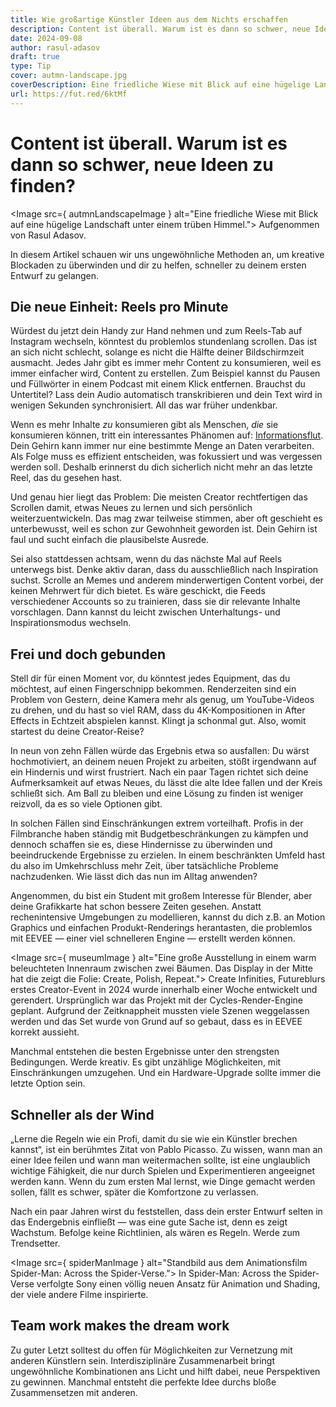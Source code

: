```yaml
---
title: Wie großartige Künstler Ideen aus dem Nichts erschaffen
description: Content ist überall. Warum ist es dann so schwer, neue Ideen zu finden?
date: 2024-09-08
author: rasul-adasov
draft: true
type: Tip
cover: autmn-landscape.jpg
coverDescription: Eine friedliche Wiese mit Blick auf eine hügelige Landschaft unter einem trüben Himmel.
url: https://fut.red/6ktMf
---
```




# Content ist überall. Warum ist es dann so schwer, neue Ideen zu finden?

<Image src={ autmnLandscapeImage } alt="Eine friedliche Wiese mit Blick auf eine hügelige Landschaft unter einem trüben Himmel.">
	Aufgenommen von Rasul Adasov.
</Image>

In diesem Artikel schauen wir uns ungewöhnliche Methoden an, um kreative Blockaden zu überwinden und dir zu helfen, schneller zu deinem ersten Entwurf zu gelangen.

## Die neue Einheit: Reels pro Minute

Würdest du jetzt dein Handy zur Hand nehmen und zum Reels-Tab auf Instagram wechseln, könntest du problemlos stundenlang scrollen. Das ist an sich nicht schlecht, solange es nicht die Hälfte deiner Bildschirmzeit ausmacht. Jedes Jahr gibt es immer mehr Content zu konsumieren, weil es immer einfacher wird, Content zu erstellen. Zum Beispiel kannst du Pausen und Füllwörter in einem Podcast mit einem Klick entfernen. Brauchst du Untertitel? Lass dein Audio automatisch transkribieren und dein Text wird in wenigen Sekunden synchronisiert. All das war früher undenkbar.

Wenn es mehr Inhalte *zu* konsumieren gibt als Menschen, *die* sie konsumieren können, tritt ein interessantes Phänomen auf: [Informationsflut](https://de.wikipedia.org/wiki/Informations%C3%BCberflutung). Dein Gehirn kann immer nur eine bestimmte Menge an Daten verarbeiten. Als Folge muss es effizient entscheiden, was fokussiert und was vergessen werden soll. Deshalb erinnerst du dich sicherlich nicht mehr an das letzte Reel, das du gesehen hast.

Und genau hier liegt das Problem: Die meisten Creator rechtfertigen das Scrollen damit, etwas Neues zu lernen und sich persönlich weiterzuentwickeln. Das mag zwar teilweise stimmen, aber oft geschieht es unterbewusst, weil es schon zur Gewohnheit geworden ist. Dein Gehirn ist faul und sucht einfach die plausibelste Ausrede.

Sei also stattdessen achtsam, wenn du das nächste Mal auf Reels unterwegs bist. Denke aktiv daran, dass du ausschließlich nach Inspiration suchst. Scrolle an Memes und anderem minderwertigen Content vorbei, der keinen Mehrwert für dich bietet. Es wäre geschickt, die Feeds verschiedener Accounts so zu trainieren, dass sie dir relevante Inhalte vorschlagen. Dann kannst du leicht zwischen Unterhaltungs- und Inspirationsmodus wechseln.

## Frei und doch gebunden

Stell dir für einen Moment vor, du könntest jedes Equipment, das du möchtest, auf einen Fingerschnipp bekommen. Renderzeiten sind ein Problem von Gestern, deine Kamera mehr als genug, um YouTube-Videos zu drehen, und du hast so viel RAM, dass du 4K-Kompositionen in After Effects in Echtzeit abspielen kannst. Klingt ja schonmal gut. Also, womit startest du deine Creator-Reise?

In neun von zehn Fällen würde das Ergebnis etwa so ausfallen: Du wärst hochmotiviert, an deinem neuen Projekt zu arbeiten, stößt irgendwann auf ein Hindernis und wirst frustriert. Nach ein paar Tagen richtet sich deine Aufmerksamkeit auf etwas Neues, du lässt die alte Idee fallen und der Kreis schließt sich. Am Ball zu bleiben und eine Lösung zu finden ist weniger reizvoll, da es so viele Optionen gibt.

In solchen Fällen sind Einschränkungen extrem vorteilhaft. Profis in der Filmbranche haben ständig mit Budgetbeschränkungen zu kämpfen und dennoch schaffen sie es, diese Hindernisse zu überwinden und beeindruckende Ergebnisse zu erzielen. In einem beschränkten Umfeld hast du also im Umkehrschluss mehr Zeit, über tatsächliche Probleme nachzudenken. Wie lässt dich das nun im Alltag anwenden?

Angenommen, du bist ein Student mit großem Interesse für Blender, aber deine Grafikkarte hat schon bessere Zeiten gesehen. Anstatt rechenintensive Umgebungen zu modellieren, kannst du dich z.B. an Motion Graphics und einfachen Produkt-Renderings herantasten, die problemlos mit EEVEE — einer viel schnelleren Engine — erstellt werden können.

<Image src={ museumImage } alt="Eine große Ausstellung in einem warm beleuchteten Innenraum zwischen zwei Bäumen. Das Display in der Mitte hat die zeigt die Folie: Create, Polish, Repeat.">
Create Infinities, Futureblurs erstes Creator-Event in 2024 wurde innerhalb einer Woche entwickelt und gerendert. Ursprünglich war das Projekt mit der Cycles-Render-Engine geplant. Aufgrund der Zeitknappheit mussten viele Szenen weggelassen werden und das Set wurde von Grund auf so gebaut, dass es in EEVEE korrekt aussieht.
</Image>

Manchmal entstehen die besten Ergebnisse unter den strengsten Bedingungen. Werde kreativ. Es gibt unzählige Möglichkeiten, mit Einschränkungen umzugehen. Und ein Hardware-Upgrade sollte immer die letzte Option sein.

## Schneller als der Wind

„Lerne die Regeln wie ein Profi, damit du sie wie ein Künstler brechen kannst“, ist ein berühmtes Zitat von Pablo Picasso. Zu wissen, wann man an einer Idee feilen und wann man weitermachen sollte, ist eine unglaublich wichtige Fähigkeit, die nur durch Spielen und Experimentieren angeeignet werden kann. Wenn du zum ersten Mal lernst, wie Dinge gemacht werden sollen, fällt es schwer, später die Komfortzone zu verlassen.

Nach ein paar Jahren wirst du feststellen, dass dein erster Entwurf selten in das Endergebnis einfließt — was eine gute Sache ist, denn es zeigt Wachstum. Befolge keine Richtlinien, als wären es Regeln. Werde zum Trendsetter.

<Image src={ spiderManImage } alt="Standbild aus dem Animationsfilm Spider-Man: Across the Spider-Verse.">
In Spider-Man: Across the Spider-Verse verfolgte Sony einen völlig neuen Ansatz für Animation und Shading, der viele andere Filme inspirierte.
</Image>

## Team work makes the dream work

Zu guter Letzt solltest du offen für Möglichkeiten zur Vernetzung mit anderen Künstlern sein. Interdisziplinäre Zusammenarbeit bringt ungewöhnliche Kombinationen ans Licht und hilft dabei, neue Perspektiven zu gewinnen. Manchmal entsteht die perfekte Idee durchs bloße Zusammensetzen mit anderen.

